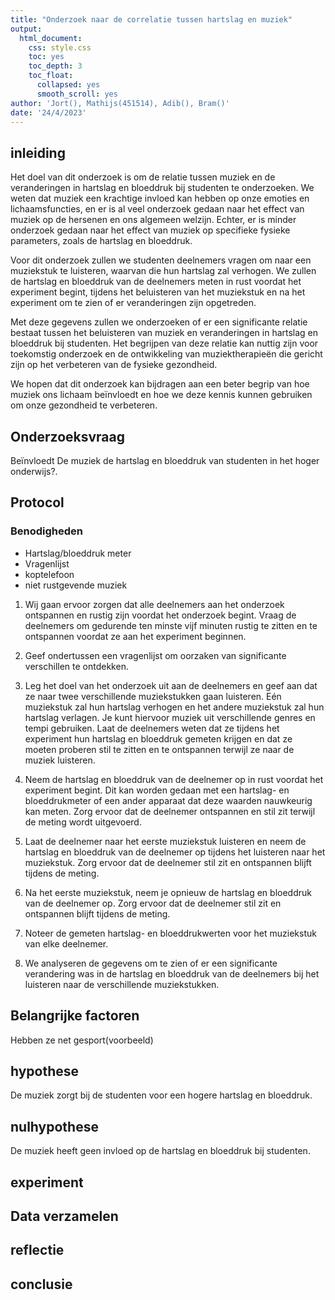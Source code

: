 ```yaml
---
title: "Onderzoek naar de correlatie tussen hartslag en muziek"
output:
  html_document:
    css: style.css
    toc: yes
    toc_depth: 3
    toc_float:
      collapsed: yes
      smooth_scroll: yes
author: 'Jort(), Mathijs(451514), Adib(), Bram()'
date: '24/4/2023'
---
```


## inleiding

Het doel van dit onderzoek is om de relatie tussen muziek en de veranderingen in hartslag en bloeddruk bij studenten te onderzoeken. 
We weten dat muziek een krachtige invloed kan hebben op onze emoties en lichaamsfuncties, en er is al veel onderzoek gedaan naar het effect van muziek op de hersenen en ons algemeen welzijn. 
Echter, er is minder onderzoek gedaan naar het effect van muziek op specifieke fysieke parameters, zoals de hartslag en bloeddruk.

Voor dit onderzoek zullen we studenten deelnemers vragen om naar een muziekstuk te luisteren, waarvan die hun hartslag zal verhogen. 
We zullen de hartslag en bloeddruk van de deelnemers meten in rust voordat het experiment begint, tijdens het beluisteren van het muziekstuk en na het experiment
om te zien of er veranderingen zijn opgetreden.

Met deze gegevens zullen we onderzoeken of er een significante relatie bestaat tussen het beluisteren van muziek en veranderingen in hartslag en bloeddruk bij studenten.
Het begrijpen van deze relatie kan nuttig zijn voor toekomstig onderzoek en de ontwikkeling van muziektherapieën die gericht zijn op het verbeteren van de fysieke gezondheid.

We hopen dat dit onderzoek kan bijdragen aan een beter begrip van hoe muziek ons lichaam beïnvloedt en hoe we deze kennis kunnen gebruiken om onze gezondheid te verbeteren.

## Onderzoeksvraag

 Beïnvloedt De muziek de hartslag en bloeddruk van studenten in het hoger onderwijs?.

 

## Protocol

### Benodigheden
 * Hartslag/bloeddruk meter 
 * Vragenlijst
 * koptelefoon
 * niet rustgevende muziek

1. Wij gaan ervoor zorgen dat alle deelnemers aan het onderzoek ontspannen en rustig zijn voordat het onderzoek begint. Vraag de deelnemers om gedurende ten minste vijf minuten rustig te zitten en te ontspannen voordat ze aan het experiment beginnen.

2. Geef ondertussen een vragenlijst om oorzaken van significante verschillen te ontdekken.

3. Leg het doel van het onderzoek uit aan de deelnemers en geef aan dat ze naar twee verschillende muziekstukken gaan luisteren. Eén muziekstuk zal hun hartslag verhogen en het andere muziekstuk zal hun hartslag verlagen. Je kunt hiervoor muziek uit verschillende genres en tempi gebruiken. Laat de deelnemers weten dat ze tijdens het experiment hun hartslag en bloeddruk gemeten krijgen en dat ze moeten proberen stil te zitten en te ontspannen terwijl ze naar de muziek luisteren.

4. Neem de hartslag en bloeddruk van de deelnemer op in rust voordat het experiment begint. Dit kan worden gedaan met een hartslag- en bloeddrukmeter of een ander apparaat dat deze waarden nauwkeurig kan meten. Zorg ervoor dat de deelnemer ontspannen en stil zit terwijl de meting wordt uitgevoerd.

5. Laat de deelnemer naar het eerste muziekstuk luisteren en neem de hartslag en bloeddruk van de deelnemer op tijdens het luisteren naar het muziekstuk. Zorg ervoor dat de deelnemer stil zit en ontspannen blijft tijdens de meting.

6. Na het eerste muziekstuk, neem je opnieuw de hartslag en bloeddruk van de deelnemer op.  Zorg ervoor dat de deelnemer stil zit en ontspannen blijft tijdens de meting.

7. Noteer de gemeten hartslag- en bloeddrukwerten voor het muziekstuk van elke deelnemer.

8. We analyseren de gegevens om te zien of er een significante verandering was in de hartslag en bloeddruk van de deelnemers bij het luisteren naar de verschillende muziekstukken.
 
## Belangrijke factoren
Hebben ze net gesport(voorbeeld)


## hypothese

De muziek zorgt bij de studenten voor een hogere hartslag en bloeddruk.



## nulhypothese

De muziek heeft geen invloed op de hartslag en bloeddruk bij studenten.

 

## experiment


 


 

## Data verzamelen



## reflectie






## conclusie






